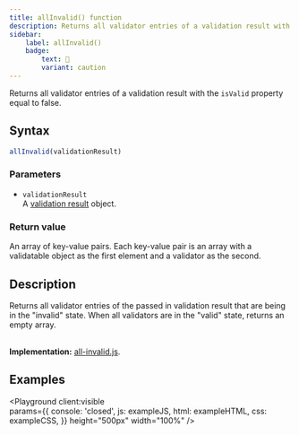 ```yaml
---
title: allInvalid() function
description: Returns all validator entries of a validation result with the isValid property equal to false.
sidebar: 
    label: allInvalid()
    badge:
        text: 🧪
        variant: caution
---
```



Returns all validator entries of a validation result with the `isValid` property equal to false.

## Syntax

```js 
allInvalid(validationResult)
```

### Parameters

- `validationResult`
<br/> A [validation result](/api/validation-result/) object.

### Return value

An array of key-value pairs. Each key-value pair is an array with a validatable object as the first element and a validator as the second.

## Description

Returns all validator entries of the passed in validation result that are being in the "invalid" state. When all validators are in the "valid" state, returns an empty array.

<br/>**Implementation:** [all-invalid.js](https://github.com/itihon/isomorphic-validation/blob/master/src/ui/all-invalid.js).

## Examples

<Playground client:visible  
    params={{
        console: 'closed',
        js: exampleJS,
        html: exampleHTML,
        css: exampleCSS,
    }}
    height="500px"
    width="100%"
/>